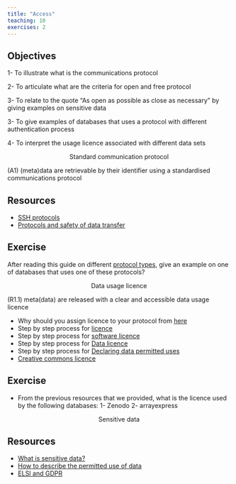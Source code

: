 ```yaml
---
title: "Access"
teaching: 10
exercises: 2
---
```


::: callout
## Objectives

1- To illustrate what is the communications protocol  

2- To articulate  what are the criteria for open and free protocol

3- To relate to the quote “As open as possible as close as necessary” by giving examples on sensitive data

3- To give examples of  databases that uses a protocol with   different  authentication process 

4- To interpret the usage licence associated with different data sets

:::

<p style="text-align: center;"> Standard communication protocol </p>

(A1)   	(meta)data are retrievable by their identifier using a standardised communications protocol

::: callout
## Resources
- [SSH protocols](https://faircookbook.elixir-europe.org/content/recipes/accessibility/sftp.html)
- [Protocols and safety of data transfer](https://rdmkit.elixir-europe.org/data_transfer.html)
:::

::: challenge
## Exercise
After reading this guide on different [protocol types](https://rdmkit.elixir-europe.org/data_transfer.html#how-do-you-transfer-large-data-files), give an example on one of databases that uses one of these protocols?
:::

<p style="text-align: center;"> Data usage licence </p>


(R1.1)	meta(data) are released with a clear and accessible data usage licence


::: callout
- Why should you assign licence to your protocol from [here](https://rdmkit.elixir-europe.org/licensing)
- Step by step process for [licence](https://faircookbook.elixir-europe.org/content/recipes/reusability/ATI-licensing.html)
- Step by step process for [software licence](https://faircookbook.elixir-europe.org/content/recipes/reusability/ATI_licensing_software.html)
- Step by step process for [Data licence](https://faircookbook.elixir-europe.org/content/recipes/reusability/ATI_licensing_data.html)
- Step by step process for [Declaring data permitted uses](https://faircookbook.elixir-europe.org/content/recipes/reusability/expressing-data-use.html)
- [Creative commons licence](https://creativecommons.org/choose/)
:::


::: challenge
## Exercise
- From the previous resources that we provided, what is the licence used by the following databases:
1- Zenodo
2- arrayexpress
::: 

<p style="text-align: center;"> Sensitive data </p>

::: callout
## Resources
- [What is sensitive data?](https://rdmkit.elixir-europe.org/sensitive_data)
- [How to describe the permitted use of data](https://faircookbook.elixir-europe.org/content/recipes/reusability/expressing-data-use.html#)
- [ELSI and GDPR](https://scilifelab-data-guidelines.readthedocs.io/en/latest/docs/general/sensitive_data.html)
:::



